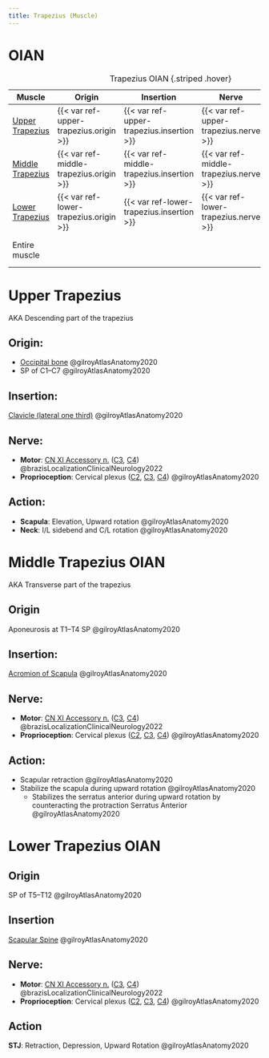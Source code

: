 ```yaml
---
title: Trapezius (Muscle)
---
```

# OIAN

| Muscle  | Origin | Insertion | Nerve | Action |
|------|--------|-------|----------|--------|
| [Upper Trapezius]({{< var ref-upper-trapezius.path >}}) | {{< var ref-upper-trapezius.origin >}} | {{< var ref-upper-trapezius.insertion >}} | {{< var ref-upper-trapezius.nerve >}} | {{< var ref-upper-trapezius.action >}} |
| [Middle Trapezius]({{< var ref-middle-trapezius.path >}}) | {{< var ref-middle-trapezius.origin >}} | {{< var ref-middle-trapezius.insertion >}} | {{< var ref-middle-trapezius.nerve >}} | {{< var ref-middle-trapezius.action >}} |
| [Lower Trapezius]({{< var ref-lower-trapezius.path >}}) | {{< var ref-lower-trapezius.origin >}} | {{< var ref-lower-trapezius.insertion >}} | {{< var ref-lower-trapezius.nerve >}} | {{< var ref-lower-trapezius.action >}} |
| Entire muscle | | | | Steadies scapula on thorax |

: Trapezius OIAN {.striped .hover}

# Upper Trapezius
AKA Descending part of the trapezius

## Origin: 

- [Occipital bone]({{< var ref-occipital-bone.path >}}) @gilroyAtlasAnatomy2020
- SP of C1–C7 @gilroyAtlasAnatomy2020

## Insertion:

[Clavicle (lateral one third)]({{< var ref-clavicle-bone.path >}}) @gilroyAtlasAnatomy2020

## Nerve: 

- **Motor**: [CN XI Accessory n.]({{< var ref-cn11.path >}}) ([C3]({{< var ref-nerve-root.c3 >}}), [C4]({{< var ref-nerve-root.c4 >}})) @brazisLocalizationClinicalNeurology2022
- **Proprioception**: Cervical plexus ([C2]({{< var ref-nerve-root.c2 >}}), [C3]({{< var ref-nerve-root.c3 >}}), [C4]({{< var ref-nerve-root.c4 >}})) @gilroyAtlasAnatomy2020

## Action: 

- **Scapula**: Elevation, Upward rotation @gilroyAtlasAnatomy2020
- **Neck**: I/L sidebend and C/L rotation @gilroyAtlasAnatomy2020



# Middle Trapezius OIAN
AKA Transverse part of the trapezius

## Origin

Aponeurosis at T1–T4 SP @gilroyAtlasAnatomy2020


## Insertion:

[Acromion of Scapula]({{< var ref-scapula-bone.path >}}) @gilroyAtlasAnatomy2020

## Nerve: 

- **Motor**: [CN XI Accessory n.]({{< var ref-cn11.path >}}) ([C3]({{< var ref-nerve-root.c3 >}}), [C4]({{< var ref-nerve-root.c4 >}})) @brazisLocalizationClinicalNeurology2022
- **Proprioception**: Cervical plexus ([C2]({{< var ref-nerve-root.c2 >}}), [C3]({{< var ref-nerve-root.c3 >}}), [C4]({{< var ref-nerve-root.c4 >}})) @gilroyAtlasAnatomy2020

## Action:

- Scapular retraction @gilroyAtlasAnatomy2020
- Stabilize the scapula during upward rotation @gilroyAtlasAnatomy2020
    - Stabilizes the serratus anterior during upward rotation by counteracting the protraction Serratus Anterior @gilroyAtlasAnatomy2020




# Lower Trapezius OIAN

## Origin
SP of T5–T12 @gilroyAtlasAnatomy2020

## Insertion

[Scapular Spine]({{< var ref-scapula-bone.path >}}) @gilroyAtlasAnatomy2020

## Nerve: 
- **Motor**: [CN XI Accessory n.]({{< var ref-cn11.path >}}) ([C3]({{< var ref-nerve-root.c3 >}}), [C4]({{< var ref-nerve-root.c4 >}})) @brazisLocalizationClinicalNeurology2022
- **Proprioception**: Cervical plexus ([C2]({{< var ref-nerve-root.c2 >}}), [C3]({{< var ref-nerve-root.c3 >}}), [C4]({{< var ref-nerve-root.c4 >}})) @gilroyAtlasAnatomy2020

## Action

**STJ**: Retraction, Depression, Upward Rotation @gilroyAtlasAnatomy2020
